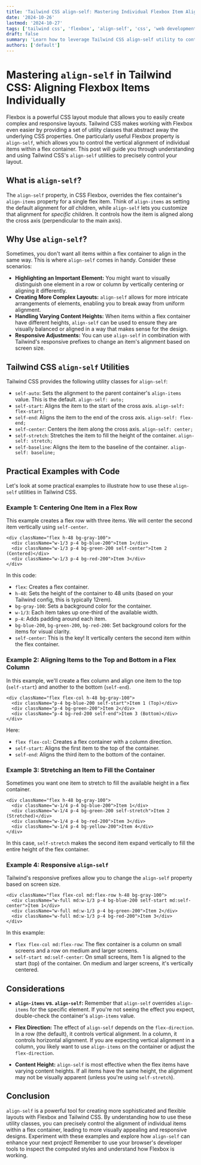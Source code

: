 ```yaml
---
title: 'Tailwind CSS align-self: Mastering Individual Flexbox Item Alignment'
date: '2024-10-26'
lastmod: '2024-10-27'
tags: ['tailwind css', 'flexbox', 'align-self', 'css', 'web development', 'responsive design']
draft: false
summary: 'Learn how to leverage Tailwind CSS align-self utility to control the vertical alignment of individual items within a flex container. Master the power of flexbox for flexible and responsive layouts.'
authors: ['default']
---
```


# Mastering `align-self` in Tailwind CSS: Aligning Flexbox Items Individually

Flexbox is a powerful CSS layout module that allows you to easily create complex and responsive layouts. Tailwind CSS makes working with Flexbox even easier by providing a set of utility classes that abstract away the underlying CSS properties. One particularly useful Flexbox property is `align-self`, which allows you to control the vertical alignment of individual items within a flex container. This post will guide you through understanding and using Tailwind CSS's `align-self` utilities to precisely control your layout.

## What is `align-self`?

The `align-self` property, in CSS Flexbox, overrides the flex container's `align-items` property for a single flex item. Think of `align-items` as setting the default alignment for _all_ children, while `align-self` lets you customize that alignment for _specific_ children. It controls how the item is aligned along the cross axis (perpendicular to the main axis).

## Why Use `align-self`?

Sometimes, you don't want all items within a flex container to align in the same way. This is where `align-self` comes in handy. Consider these scenarios:

- **Highlighting an Important Element:** You might want to visually distinguish one element in a row or column by vertically centering or aligning it differently.
- **Creating More Complex Layouts:** `align-self` allows for more intricate arrangements of elements, enabling you to break away from uniform alignment.
- **Handling Varying Content Heights:** When items within a flex container have different heights, `align-self` can be used to ensure they are visually balanced or aligned in a way that makes sense for the design.
- **Responsive Adjustments:** You can use `align-self` in combination with Tailwind's responsive prefixes to change an item's alignment based on screen size.

## Tailwind CSS `align-self` Utilities

Tailwind CSS provides the following utility classes for `align-self`:

- `self-auto`: Sets the alignment to the parent container's `align-items` value. This is the default. `align-self: auto;`
- `self-start`: Aligns the item to the start of the cross axis. `align-self: flex-start;`
- `self-end`: Aligns the item to the end of the cross axis. `align-self: flex-end;`
- `self-center`: Centers the item along the cross axis. `align-self: center;`
- `self-stretch`: Stretches the item to fill the height of the container. `align-self: stretch;`
- `self-baseline`: Aligns the item to the baseline of the container. `align-self: baseline;`

## Practical Examples with Code

Let's look at some practical examples to illustrate how to use these `align-self` utilities in Tailwind CSS.

### Example 1: Centering One Item in a Flex Row

This example creates a flex row with three items. We will center the second item vertically using `self-center`.

```plaintext
<div className="flex h-48 bg-gray-100">
  <div className="w-1/3 p-4 bg-blue-200">Item 1</div>
  <div className="w-1/3 p-4 bg-green-200 self-center">Item 2 (Centered)</div>
  <div className="w-1/3 p-4 bg-red-200">Item 3</div>
</div>
```

In this code:

- `flex`: Creates a flex container.
- `h-48`: Sets the height of the container to 48 units (based on your Tailwind config, this is typically 12rem).
- `bg-gray-100`: Sets a background color for the container.
- `w-1/3`: Each item takes up one-third of the available width.
- `p-4`: Adds padding around each item.
- `bg-blue-200`, `bg-green-200`, `bg-red-200`: Set background colors for the items for visual clarity.
- `self-center`: This is the key! It vertically centers the second item within the flex container.

### Example 2: Aligning Items to the Top and Bottom in a Flex Column

In this example, we'll create a flex column and align one item to the top (`self-start`) and another to the bottom (`self-end`).

```plaintext
<div className="flex flex-col h-48 bg-gray-100">
  <div className="p-4 bg-blue-200 self-start">Item 1 (Top)</div>
  <div className="p-4 bg-green-200">Item 2</div>
  <div className="p-4 bg-red-200 self-end">Item 3 (Bottom)</div>
</div>
```

Here:

- `flex flex-col`: Creates a flex container with a column direction.
- `self-start`: Aligns the first item to the top of the container.
- `self-end`: Aligns the third item to the bottom of the container.

### Example 3: Stretching an Item to Fill the Container

Sometimes you want one item to stretch to fill the available height in a flex container.

```plaintext
<div className="flex h-48 bg-gray-100">
  <div className="w-1/4 p-4 bg-blue-200">Item 1</div>
  <div className="w-1/4 p-4 bg-green-200 self-stretch">Item 2 (Stretched)</div>
  <div className="w-1/4 p-4 bg-red-200">Item 3</div>
  <div className="w-1/4 p-4 bg-yellow-200">Item 4</div>
</div>
```

In this case, `self-stretch` makes the second item expand vertically to fill the entire height of the flex container.

### Example 4: Responsive `align-self`

Tailwind's responsive prefixes allow you to change the `align-self` property based on screen size.

```plaintext
<div className="flex flex-col md:flex-row h-48 bg-gray-100">
  <div className="w-full md:w-1/3 p-4 bg-blue-200 self-start md:self-center">Item 1</div>
  <div className="w-full md:w-1/3 p-4 bg-green-200">Item 2</div>
  <div className="w-full md:w-1/3 p-4 bg-red-200">Item 3</div>
</div>
```

In this example:

- `flex flex-col md:flex-row`: The flex container is a column on small screens and a row on medium and larger screens.
- `self-start md:self-center`: On small screens, Item 1 is aligned to the start (top) of the container. On medium and larger screens, it's vertically centered.

## Considerations

- **`align-items` vs. `align-self`:** Remember that `align-self` overrides `align-items` for the specific element. If you're not seeing the effect you expect, double-check the container's `align-items` value.

- **Flex Direction:** The effect of `align-self` depends on the `flex-direction`. In a row (the default), it controls vertical alignment. In a column, it controls horizontal alignment. If you are expecting vertical alignment in a column, you likely want to use `align-items` on the container or adjust the `flex-direction`.

- **Content Height:** `align-self` is most effective when the flex items have varying content heights. If all items have the same height, the alignment may not be visually apparent (unless you're using `self-stretch`).

## Conclusion

`align-self` is a powerful tool for creating more sophisticated and flexible layouts with Flexbox and Tailwind CSS. By understanding how to use these utility classes, you can precisely control the alignment of individual items within a flex container, leading to more visually appealing and responsive designs. Experiment with these examples and explore how `align-self` can enhance your next project! Remember to use your browser's developer tools to inspect the computed styles and understand how Flexbox is working.
